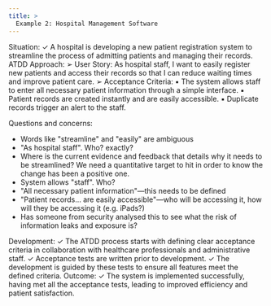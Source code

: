 ```yaml
---
title: >
  Example 2: Hospital Management Software
---
```



Situation:
✓ A hospital is developing a new patient registration system to streamline the process of
admitting patients and managing their records.
ATDD Approach:
➢ User Story: As hospital staff, I want to easily register new patients and access their records so
that I can reduce waiting times and improve patient care.
➢ Acceptance Criteria:
▪ The system allows staff to enter all necessary patient information through a simple
interface.
▪ Patient records are created instantly and are easily accessible.
▪ Duplicate records trigger an alert to the staff.

Questions and concerns:
- Words like "streamline" and "easily" are ambiguous
- "As hospital staff". Who? exactly?
- Where is the current evidence and feedback that details why it needs to be streamlined? We need a quantitative target to hit in order to know the change has been a positive one.
- System allows "staff". Who?
- "All necessary patient information"—this needs to be defined
- "Patient records... are easily accessible"—who will be accessing it, how will they be accessing it (e.g. iPads?)
- Has someone from security analysed this to see what the risk of information leaks and exposure is? 

Development:
✓ The ATDD process starts with defining clear acceptance criteria in collaboration with healthcare
professionals and administrative staff.
✓ Acceptance tests are written prior to development.
✓ The development is guided by these tests to ensure all features meet the defined criteria.
Outcome:
✓ The system is implemented successfully, having met all the acceptance tests, leading to
improved efficiency and patient satisfaction.
